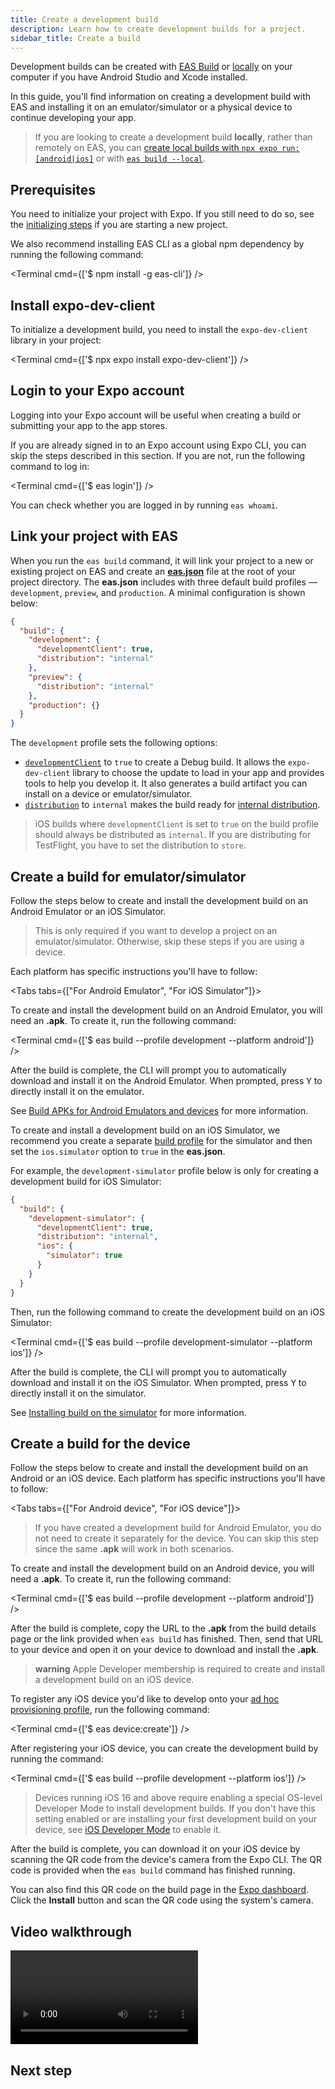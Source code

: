 ```yaml
---
title: Create a development build
description: Learn how to create development builds for a project.
sidebar_title: Create a build
---
```



Development builds can be created with [EAS Build](/build/introduction/) or [locally](/guides/local-app-development/) on your computer if you have Android Studio and Xcode installed.

In this guide, you'll find information on creating a development build with EAS and installing it on an emulator/simulator or a physical device to continue developing your app.

> If you are looking to create a development build **locally**, rather than remotely on EAS, you can [create local builds with `npx expo run:[android|ios]`](/guides/local-app-development/#local-builds-with-expo-dev-client) or with [`eas build --local`](/build-reference/local-builds/).

## Prerequisites

You need to initialize your project with Expo. If you still need to do so, see the [initializing steps](/get-started/create-a-project/#initialize-a-new-project) if you are starting a new project.

We also recommend installing EAS CLI as a global npm dependency by running the following command:

<Terminal cmd={['$ npm install -g eas-cli']} />

<Step label="1">

## Install expo-dev-client

To initialize a development build, you need to install the `expo-dev-client` library in your project:

<Terminal cmd={['$ npx expo install expo-dev-client']} />

</Step>

<Step label="2">

## Login to your Expo account

Logging into your Expo account will be useful when creating a build or submitting your app to the app stores.

If you are already signed in to an Expo account using Expo CLI, you can skip the steps described in this section. If you are not, run the following command to log in:

<Terminal cmd={['$ eas login']} />

You can check whether you are logged in by running `eas whoami`.

</Step>

<Step label="3">

## Link your project with EAS

When you run the `eas build` command, it will link your project to a new or existing project on EAS and create an [**eas.json**](/build/eas-json/) file at the root of your project directory. The **eas.json** includes with three default build profiles &mdash; `development`, `preview`, and `production`. A minimal configuration is shown below:

```json eas.json
{
  "build": {
    "development": {
      "developmentClient": true,
      "distribution": "internal"
    },
    "preview": {
      "distribution": "internal"
    },
    "production": {}
  }
}
```

The `development` profile sets the following options:

- [`developmentClient`](/eas/json/#developmentclient) to `true` to create a Debug build. It allows the `expo-dev-client` library to choose the update to load in your app and provides tools to help you develop it. It also generates a build artifact you can install on a device or emulator/simulator.
- [`distribution`](/eas/json/#distribution) to `internal` makes the build ready for [internal distribution](/build/internal-distribution/).

> iOS builds where `developmentClient` is set to `true` on the build profile should always be distributed as `internal`. If you are distributing for TestFlight, you have to set the distribution to `store`.

</Step>

<Step label="4">

## Create a build for emulator/simulator

Follow the steps below to create and install the development build on an Android Emulator or an iOS Simulator.

> This is only required if you want to develop a project on an emulator/simulator. Otherwise, skip these steps if you are using a device.

Each platform has specific instructions you'll have to follow:

<Tabs tabs={["For Android Emulator", "For iOS Simulator"]}>

<Tab>

To create and install the development build on an Android Emulator, you will need an **.apk**. To create it, run the following command:

<Terminal cmd={['$ eas build --profile development --platform android']} />

After the build is complete, the CLI will prompt you to automatically download and install it on the Android Emulator. When prompted, press <kbd>Y</kbd> to directly install it on the emulator.

See [Build APKs for Android Emulators and devices](/build-reference/apk/#installing-your-build) for more information.

</Tab>

<Tab>

To create and install a development build on an iOS Simulator, we recommend you create a separate [build profile](/build/eas-json/#build-profiles) for the simulator and then set the `ios.simulator` option to `true` in the **eas.json**.

For example, the `development-simulator` profile below is only for creating a development build for iOS Simulator:

```json eas.json
{
  "build": {
    "development-simulator": {
      "developmentClient": true,
      "distribution": "internal",
      "ios": {
        "simulator": true
      }
    }
  }
}
```

Then, run the following command to create the development build on an iOS Simulator:

<Terminal cmd={['$ eas build --profile development-simulator --platform ios']} />

After the build is complete, the CLI will prompt you to automatically download and install it on the iOS Simulator. When prompted, press <kbd>Y</kbd> to directly install it on the simulator.

See [Installing build on the simulator](/build-reference/simulators/#installing-build-on-the-simulator) for more information.

</Tab>

</Tabs>

</Step>

<Step label="5">

## Create a build for the device

Follow the steps below to create and install the development build on an Android or an iOS device. Each platform has specific instructions you'll have to follow:

<Tabs tabs={["For Android device", "For iOS device"]}>

<Tab>

> If you have created a development build for Android Emulator, you do not need to create it separately for the device. You can skip this step since the same **.apk** will work in both scenarios.

To create and install the development build on an Android device, you will need a **.apk**. To create it, run the following command:

<Terminal cmd={['$ eas build --profile development --platform android']} />

After the build is complete, copy the URL to the **.apk** from the build details page or the link provided when `eas build` has finished. Then, send that URL to your device and open it on your device to download and install the **.apk**.

</Tab>

<Tab>

> **warning** Apple Developer membership is required to create and install a development build on an iOS device.

To register any iOS device you'd like to develop onto your [ad hoc provisioning profile](/build/internal-distribution/#22-configure-app-signing-credentials-for-ios), run the following command:

<Terminal cmd={['$ eas device:create']} />

After registering your iOS device, you can create the development build by running the command:

<Terminal cmd={['$ eas build --profile development --platform ios']} />

> Devices running iOS 16 and above require enabling a special OS-level Developer Mode to install development builds. If you don't have this setting enabled or are installing your first development build on your device, see [iOS Developer Mode](/guides/ios-developer-mode/) to enable it.

After the build is complete, you can download it on your iOS device by scanning the QR code from the device's camera from the Expo CLI. The QR code is provided when the `eas build` command has finished running.

You can also find this QR code on the build page in the [Expo dashboard](https://expo.dev/accounts/[account]/projects/[project]/builds). Click the **Install** button and scan the QR code using the system's camera.

</Tab>

</Tabs>

## Video walkthrough

<Video url="https://www.youtube.com/embed/LUFHXsBcW6w" />

</Step>

## Next step

<BoxLink
  title="Use a development build"
  description="Learn how to use development builds for a project."
  href="/develop/development-builds/use-development-builds/"
  Icon={BookOpen02Icon}
/>
